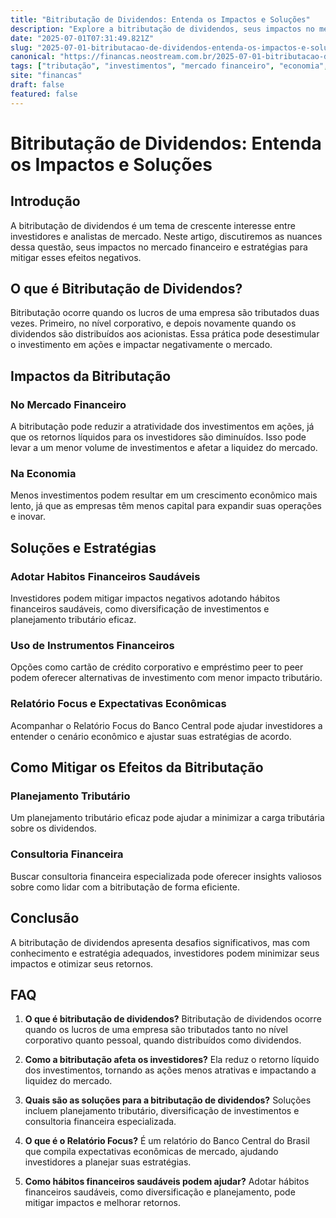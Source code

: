 ```yaml
---
title: "Bitributação de Dividendos: Entenda os Impactos e Soluções"
description: "Explore a bitributação de dividendos, seus impactos no mercado e soluções práticas, enquanto adota hábitos financeiros saudáveis."
date: "2025-07-01T07:31:49.821Z"
slug: "2025-07-01-bitributacao-de-dividendos-entenda-os-impactos-e-solucoes"
canonical: "https://financas.neostream.com.br/2025-07-01-bitributacao-de-dividendos-entenda-os-impactos-e-solucoes"
tags: ["tributação", "investimentos", "mercado financeiro", "economia", "dividendos"]
site: "financas"
draft: false
featured: false
---
```


# Bitributação de Dividendos: Entenda os Impactos e Soluções

## Introdução
A bitributação de dividendos é um tema de crescente interesse entre investidores e analistas de mercado. Neste artigo, discutiremos as nuances dessa questão, seus impactos no mercado financeiro e estratégias para mitigar esses efeitos negativos.

## O que é Bitributação de Dividendos?
Bitributação ocorre quando os lucros de uma empresa são tributados duas vezes. Primeiro, no nível corporativo, e depois novamente quando os dividendos são distribuídos aos acionistas. Essa prática pode desestimular o investimento em ações e impactar negativamente o mercado.

## Impactos da Bitributação
### No Mercado Financeiro
A bitributação pode reduzir a atratividade dos investimentos em ações, já que os retornos líquidos para os investidores são diminuídos. Isso pode levar a um menor volume de investimentos e afetar a liquidez do mercado.

### Na Economia
Menos investimentos podem resultar em um crescimento econômico mais lento, já que as empresas têm menos capital para expandir suas operações e inovar.

## Soluções e Estratégias
### Adotar Habitos Financeiros Saudáveis
Investidores podem mitigar impactos negativos adotando hábitos financeiros saudáveis, como diversificação de investimentos e planejamento tributário eficaz.

### Uso de Instrumentos Financeiros
Opções como cartão de crédito corporativo e empréstimo peer to peer podem oferecer alternativas de investimento com menor impacto tributário.

### Relatório Focus e Expectativas Econômicas
Acompanhar o Relatório Focus do Banco Central pode ajudar investidores a entender o cenário econômico e ajustar suas estratégias de acordo.

## Como Mitigar os Efeitos da Bitributação
### Planejamento Tributário
Um planejamento tributário eficaz pode ajudar a minimizar a carga tributária sobre os dividendos.

### Consultoria Financeira
Buscar consultoria financeira especializada pode oferecer insights valiosos sobre como lidar com a bitributação de forma eficiente.

## Conclusão
A bitributação de dividendos apresenta desafios significativos, mas com conhecimento e estratégia adequados, investidores podem minimizar seus impactos e otimizar seus retornos.

## FAQ
1. **O que é bitributação de dividendos?**
   Bitributação de dividendos ocorre quando os lucros de uma empresa são tributados tanto no nível corporativo quanto pessoal, quando distribuídos como dividendos.

2. **Como a bitributação afeta os investidores?**
   Ela reduz o retorno líquido dos investimentos, tornando as ações menos atrativas e impactando a liquidez do mercado.

3. **Quais são as soluções para a bitributação de dividendos?**
   Soluções incluem planejamento tributário, diversificação de investimentos e consultoria financeira especializada.

4. **O que é o Relatório Focus?**
   É um relatório do Banco Central do Brasil que compila expectativas econômicas de mercado, ajudando investidores a planejar suas estratégias.

5. **Como hábitos financeiros saudáveis podem ajudar?**
   Adotar hábitos financeiros saudáveis, como diversificação e planejamento, pode mitigar impactos e melhorar retornos.